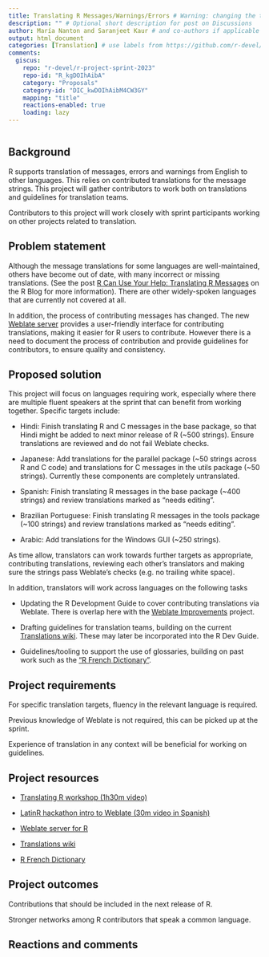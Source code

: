 ```yaml
---
title: Translating R Messages/Warnings/Errors # Warning: changing the title may create a new Discussions thread!
description: "" # Optional short description for post on Discussions
author: María Nanton and Saranjeet Kaur # and co-authors if applicable
output: html_document
categories: [Translation] # use labels from https://github.com/r-devel/r-project-sprint-2023/labels
comments:
  giscus: 
    repo: "r-devel/r-project-sprint-2023"
    repo-id: "R_kgDOIhAibA"
    category: "Proposals"
    category-id: "DIC_kwDOIhAibM4CW3GY"
    mapping: "title"
    reactions-enabled: true
    loading: lazy
---
```


```{=html}
<!-- 
This template is based on https://contributor.r-project.org/r-project-sprint-2023/projects/quartz-alpha-mask/.
The sections are provided as a guide and may not be appropriate to your proposal, feel free to skip or change sections.

Please label any R code chunks, especially those producing images.
-->
```
```r

```

## Background

R supports translation of messages, errors and warnings from English to other languages. This relies on contributed translations for the message strings. This project will gather contributors to work both on translations and guidelines for translation teams.

Contributors to this project will work closely with sprint participants working on other projects related to translation.

## Problem statement

Although the message translations for some languages are well-maintained, others have become out of date, with many incorrect or missing translations. (See the post [R Can Use Your Help: Translating R Messages](https://blog.r-project.org/2022/07/25/r-can-use-your-help-translating-r-messages/index.html) on the R Blog for more information). There are other widely-spoken languages that are currently not covered at all.

In addition, the process of contributing messages has changed. The new [Weblate server](https://translate.rx.studio/projects/r-project/) provides a user-friendly interface for contributing translations, making it easier for R users to contribute. However there is a need to document the process of contribution and provide guidelines for contributors, to ensure quality and consistency.

## Proposed solution

This project will focus on languages requiring work, especially where there are multiple fluent speakers at the sprint that can benefit from working together. Specific targets include:

-   Hindi: Finish translating R and C messages in the base package, so that Hindi might be added to next minor release of R (\~500 strings). Ensure translations are reviewed and do not fail Weblate checks.

-   Japanese: Add translations for the parallel package (\~50 strings across R and C code) and translations for C messages in the utils package (\~50 strings). Currently these components are completely untranslated.

-   Spanish: Finish translating R messages in the base package (\~400 strings) and review translations marked as "needs editing".

-   Brazilian Portuguese: Finish translating R messages in the tools package (\~100 strings) and review translations marked as "needs editing".

-   Arabic: Add translations for the Windows GUI (\~250 strings).

As time allow, translators can work towards further targets as appropriate, contributing translations, reviewing each other's translators and making sure the strings pass Weblate's checks (e.g. no trailing white space).

In addition, translators will work across languages on the following tasks

-   Updating the R Development Guide to cover contributing translations via Weblate. There is overlap here with the [Weblate Improvements](https://contributor.r-project.org/r-project-sprint-2023/projects/weblate-improvements/) project.

-   Drafting guidelines for translation teams, building on the current [Translations wiki](https://github.com/r-devel/translations/wiki/Conventions-for-translations). These may later be incorporated into the R Dev Guide.

-   Guidelines/tooling to support the use of glossaries, building on past work such as the ["R French Dictionary"](https://github.com/phgrosjean/rfrench/blob/main/RFrenchDictionary.txt).

## Project requirements

For specific translation targets, fluency in the relevant language is required.

Previous knowledge of Weblate is not required, this can be picked up at the sprint.

Experience of translation in any context will be beneficial for working on guidelines.

## Project resources

-   [Translating R workshop (1h30m video)](https://contributor.r-project.org/tutorials/translating-r-to-your-language/)

-   [LatinR hackathon intro to Weblate (30m video in Spanish)](https://contributor.r-project.org/demos/latinr-hackathon/)

-   [Weblate server for R](https://translate.rx.studio/projects/r-project/)

-   [Translations wiki](https://github.com/r-devel/translations/wiki/Conventions-for-translations)

-   [R French Dictionary](https://github.com/phgrosjean/rfrench/blob/main/RFrenchDictionary.txt)

## Project outcomes

Contributions that should be included in the next release of R.

Stronger networks among R contributors that speak a common language.

## Reactions and comments

```{=html}
<!-- 
Please leave the Reactions and comments section
- a Giscus comment box will be automatically added here 
-->
```
